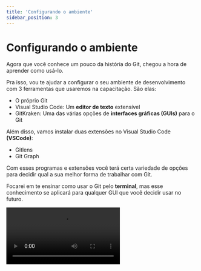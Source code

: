 ```yaml
---
title: 'Configurando o ambiente'
sidebar_position: 3
---
```


# Configurando o ambiente

Agora que você conhece um pouco da história do Git, chegou a hora de aprender
como usá-lo.

Pra isso, vou te ajudar a configurar o seu ambiente de desenvolvimento com 3
ferramentas que usaremos na capacitação. São elas:

- O próprio Git
- Visual Studio Code: Um **editor de texto** extensível
- GitKraken: Uma das várias opções de **interfaces gráficas (GUIs)** para o Git

Além disso, vamos instalar duas extensões no Visual Studio Code **(VSCode)**:

- Gitlens
- Git Graph

Com esses programas e extensões você terá certa variedade de opções para decidir
qual a sua melhor forma de trabalhar com Git.

Focarei em te ensinar como usar o Git pelo **terminal**, mas esse conhecimento
se aplicará para qualquer GUI que você decidir usar no futuro.

<video src="https://youtube.com/embed/RaGzpf9hPjY" />

## Instalando os programas

Eu decidi assumir que você está usando o sistema operacional Windows nessa
capacitação. Se você utiliza Linux ou Mac e tiver alguma dificuldade para
instalar os programas, me avise.

Aqui estão os links para a página de download das ferramentas:

- https://code.visualstudio.com/Download
- https://git-scm.com/downloads
- https://www.gitkraken.com/

Baixando o instalador, se atente a algumas opções que o _**wizard**_ de
instalação te oferece.

### Git

Adicionar a profile do Git Bash ao terminal do windows (caso você queira acessar
o Git Bash por ele):

![](./assets/Pasted%20image%2020240519092914.png)

Escolher um editor de texto familiar para algumas operações do Git (o padrão é o
Vim, que pode ser um pouco assustador pra iniciantes):

No vídeo eu optei pelo Nano.

![](./assets/Pasted%20image%2020240519093039.png)

Você pode deixar as demais opções com os valores padrões e terminar a
instalação.

### Visual Studio Code

Marcar as opções que adicionam "Abrir com Code" ao menu de contexto de arquivo
do Windows Explorer:

![](./assets/Pasted%20image%2020240519093411.png)

### GitKraken

O instalador não te dá opções de customização, só clicar duas vezes para
instalar.

## Comandos básicos para usar um terminal

Como o foco dessa capacitação é te ensinar a usar o Git pelo terminal, é
importante que você saiba usar um terminal.

No vídeo de auxílio eu te mostrei alguns comandos.

> Se atente que quando falo "terminal", no seu caso (que deve estar utilizando o
> Windows), estou me referindo ao Git Bash, já que o Windows tem algumas outras
> opções de terminal que possuem comandos diferentes entre si.
>
> Aqui na capacitação, **Terminal = Git Bash**.

### Explorando pastas

```bash
mkdir byron # cria uma pasta chamada "byron"

cd byron # entra em uma pasta, nesse caso a pasta "byron" (cd significa change directory)

cd .. # sai da pasta atual e volta para pasta anterior

# . e .. são apelidos para pasta atual e pasta anterior, respectivamente

cd ~ # ~ é um apelido para a pasta do seu usuário /home/user no linux e /c/Users/user no windows

cd /c/Users/user/byron # você também pode passar um caminho completo para uma pasta

pwd # mostra o caminho completo até a pasta atual

ls # lista os arquivos na pasta atual

ls byron # lista os arquivos na pasta "byron"

ls -l # mesma coisa mas agora com uma *flag* -l que exibe os arquivos na pasta atual, na forma de lista

ls -la # duas flags, -l e -a combinadas -la, a flag -a exibe arquivos ocultos

ls -a # seria usando apenas a flag -a
```

### Criando arquivos

```bash
touch arquivo.txt # cria um arquivo txt vazio

echo "alguma coisa" > arquivo.txt # cria um arquivo txt contendo "alguma coisa"
```

### Outros comandos

```bash
clear # limpa o terminal
```

Posso acabar usando algum comando novo durante a capacitação, nesse caso eu te
explico o que ele faz no momento que ele aparecer.

## Algumas configurações para o VSCode

Abrindo o VSCode, você encontrará uma tela de boas-vindas. Fique a vontade para
explorar.

Vou te mostrar aqui apenas como instalar extensões, trocar o tema de cores e
configurar o Git Bash como seu terminal integrado.

### Instalar extensões

No canto esquerdo da tela, você encontra essa aba.

![](./assets/Pasted%20image%2020240519095133.png)

Pesquise pelas extensões que vamos instalar: Gitlens e Git Graph e clique em
instalar.

![](./assets/Pasted%20image%2020240519095217.png)

![](./assets/Pasted%20image%2020240519095251.png)

### Trocar o tema de cores

Você pode pesquisar por um tema de cores assim como você pesquisa por uma
extensão. Clique no ícone de funil, no lado direito da barra de pesquisa, para
utilizar um filtro, como na imagem abaixo.

![](./assets/Pasted%20image%2020240519095430.png)

Com o tema escolhido instalado, você será convidado a defini-lo como tema.

![](./assets/Pasted%20image%2020240519095705.png)

Também pode clicar em "Set Color Theme" caso a opção acima não apareça.

### Configurar o Git Bash como terminal integrado

Você pode abrir o terminal integrado segurando e arrastando a "bordinha" na
parte de baixo da interface do VSCode, como na imagem abaixo.

![](./assets/Pasted%20image%2020240519095902.png)

O terminal que provavelmente aparecerá como padrão no Windows é o Powershell.
Vamos trocar para o Git Bash.

Clique na setinha ao lado do + no canto superior direito do terminal e depois em
"Select Default Profile".

![](./assets/Pasted%20image%2020240519100023.png)

Escolha o Git Bash.

![](./assets/Pasted%20image%2020240519100117.png)

"Matando" o terminal atual ao clicar no ícone de lixeira e reabrindo o terminal
integrado, você deve ver algo parecido com a imagem abaixo.

![](./assets/Pasted%20image%2020240519100244.png)

Agora seu terminal integrado está configurado para usar o Git Bash.

Outra forma de abrir o terminal é usando o atalho `Ctrl + Shift + P` e digitando
"Toggle terminal".

![](./assets/Pasted%20image%2020240519100431.png)

---

## Respostas do Quiz 1

**1. Qual a principal função de um sistema de versionamento de código?**

- [x] Manter um histórico de alterações na codebase

**2. O que motivou a criação do Git?**

- [x] O BitKeeper se tornou software proprietário

**3. O que NÃO é uma característica do Git?**

- [x] É rápido, porém inseguro
